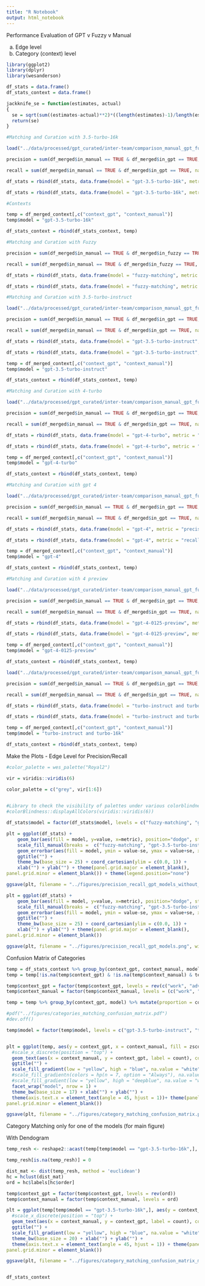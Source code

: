 ```yaml
---
title: "R Notebook"
output: html_notebook
---
```


Performance Evaluation of GPT v Fuzzy v Manual

a. Edge level
b. Category (context) level

```r

library(ggplot2)
library(dplyr)
library(wesanderson)

df_stats = data.frame()
df_stats_context = data.frame()

jackknife_se = function(estimates, actual)
{
  se = sqrt(sum((estimates-actual)**2)*((length(estimates)-1)/length(estimates)))
  return(se)
}

```


```r

#Matching and Curation with 3.5-turbo-16k

load("../data/processed/gpt_curated/inter-team/comparison_manual_gpt_fuzzy_two-step_10_gpt-3.5-turbo-16k_0-3_0-3.RData")

precision = sum(df_merged$in_manual == TRUE & df_merged$in_gpt == TRUE, na.rm = TRUE)/sum(df_merged$in_gpt == TRUE, na.rm = TRUE)

recall = sum(df_merged$in_manual == TRUE & df_merged$in_gpt == TRUE, na.rm = TRUE)/sum(df_merged$in_manual == TRUE, na.rm = TRUE)

df_stats = rbind(df_stats, data.frame(model = "gpt-3.5-turbo-16k", metric = "precision", value = precision, se = jackknife_se(df_stats_jackknife$precision[df_stats_jackknife$type == "gpt"], precision)))

df_stats = rbind(df_stats, data.frame(model = "gpt-3.5-turbo-16k", metric = "recall", value = recall, se = jackknife_se(df_stats_jackknife$recall[df_stats_jackknife$type == "gpt"], recall)))

#Contexts

temp = df_merged_context[,c("context_gpt", "context_manual")]
temp$model = "gpt-3.5-turbo-16k"

df_stats_context = rbind(df_stats_context, temp)

```

```r

#Matching and Curation with Fuzzy

precision = sum(df_merged$in_manual == TRUE & df_merged$in_fuzzy == TRUE, na.rm = TRUE)/sum(df_merged$in_fuzzy == TRUE, na.rm = TRUE)

recall = sum(df_merged$in_manual == TRUE & df_merged$in_fuzzy == TRUE, na.rm = TRUE)/sum(df_merged$in_manual == TRUE, na.rm = TRUE)

df_stats = rbind(df_stats, data.frame(model = "fuzzy-matching", metric = "precision", value = precision, se = jackknife_se(df_stats_jackknife$precision[df_stats_jackknife$type == "fuzzy"], precision)))

df_stats = rbind(df_stats, data.frame(model = "fuzzy-matching", metric = "recall", value = recall, se = jackknife_se(df_stats_jackknife$recall[df_stats_jackknife$type == "fuzzy"], recall)))

```

```r

#Matching and Curation with 3.5-turbo-instruct

load("../data/processed/gpt_curated/inter-team/comparison_manual_gpt_fuzzy_two-step_10_gpt-3.5-turbo-instruct_0-3_0-3.RData")

precision = sum(df_merged$in_manual == TRUE & df_merged$in_gpt == TRUE, na.rm = TRUE)/sum(df_merged$in_gpt == TRUE, na.rm = TRUE)

recall = sum(df_merged$in_manual == TRUE & df_merged$in_gpt == TRUE, na.rm = TRUE)/sum(df_merged$in_manual == TRUE, na.rm = TRUE)

df_stats = rbind(df_stats, data.frame(model = "gpt-3.5-turbo-instruct", metric = "precision", value = precision, se = jackknife_se(df_stats_jackknife$precision[df_stats_jackknife$type == "gpt"], precision)))

df_stats = rbind(df_stats, data.frame(model = "gpt-3.5-turbo-instruct", metric = "recall", value = recall, se = jackknife_se(df_stats_jackknife$recall[df_stats_jackknife$type == "gpt"], recall)))

temp = df_merged_context[,c("context_gpt", "context_manual")]
temp$model = "gpt-3.5-turbo-instruct"

df_stats_context = rbind(df_stats_context, temp)

```

```r

#Matching and Curation with 4-turbo

load("../data/processed/gpt_curated/inter-team/comparison_manual_gpt_fuzzy_two-step_10_gpt-4-turbo_0-3_0-3.RData")

precision = sum(df_merged$in_manual == TRUE & df_merged$in_gpt == TRUE, na.rm = TRUE)/sum(df_merged$in_gpt == TRUE, na.rm = TRUE)

recall = sum(df_merged$in_manual == TRUE & df_merged$in_gpt == TRUE, na.rm = TRUE)/sum(df_merged$in_manual == TRUE, na.rm = TRUE)

df_stats = rbind(df_stats, data.frame(model = "gpt-4-turbo", metric = "precision", value = precision, se = jackknife_se(df_stats_jackknife$precision[df_stats_jackknife$type == "gpt"], precision)))

df_stats = rbind(df_stats, data.frame(model = "gpt-4-turbo", metric = "recall", value = recall, se = jackknife_se(df_stats_jackknife$recall[df_stats_jackknife$type == "gpt"], recall)))

temp = df_merged_context[,c("context_gpt", "context_manual")]
temp$model = "gpt-4-turbo"

df_stats_context = rbind(df_stats_context, temp)

```

```r

#Matching and Curation with gpt 4

load("../data/processed/gpt_curated/inter-team/comparison_manual_gpt_fuzzy_two-step_10_gpt-4_0-3_0-3.RData")

precision = sum(df_merged$in_manual == TRUE & df_merged$in_gpt == TRUE, na.rm = TRUE)/sum(df_merged$in_gpt == TRUE, na.rm = TRUE)

recall = sum(df_merged$in_manual == TRUE & df_merged$in_gpt == TRUE, na.rm = TRUE)/sum(df_merged$in_manual == TRUE, na.rm = TRUE)

df_stats = rbind(df_stats, data.frame(model = "gpt-4", metric = "precision", value = precision, se = jackknife_se(df_stats_jackknife$precision[df_stats_jackknife$type == "gpt"], precision)))

df_stats = rbind(df_stats, data.frame(model = "gpt-4", metric = "recall", value = recall, se = jackknife_se(df_stats_jackknife$recall[df_stats_jackknife$type == "gpt"], recall)))

temp = df_merged_context[,c("context_gpt", "context_manual")]
temp$model = "gpt-4"

df_stats_context = rbind(df_stats_context, temp)

```

```r

#Matching and Curation with 4 preview

load("../data/processed/gpt_curated/inter-team/comparison_manual_gpt_fuzzy_two-step_10_gpt-4-0125-preview_0-3_0-3.RData")

precision = sum(df_merged$in_manual == TRUE & df_merged$in_gpt == TRUE, na.rm = TRUE)/sum(df_merged$in_gpt == TRUE, na.rm = TRUE)

recall = sum(df_merged$in_manual == TRUE & df_merged$in_gpt == TRUE, na.rm = TRUE)/sum(df_merged$in_manual == TRUE, na.rm = TRUE)

df_stats = rbind(df_stats, data.frame(model = "gpt-4-0125-preview", metric = "precision", value = precision, se = jackknife_se(df_stats_jackknife$precision[df_stats_jackknife$type == "gpt"], precision)))

df_stats = rbind(df_stats, data.frame(model = "gpt-4-0125-preview", metric = "recall", value = recall, se = jackknife_se(df_stats_jackknife$recall[df_stats_jackknife$type == "gpt"], recall)))

temp = df_merged_context[,c("context_gpt", "context_manual")]
temp$model = "gpt-4-0125-preview"

df_stats_context = rbind(df_stats_context, temp)

```

```r

load("../data/processed/gpt_curated/inter-team/comparison_manual_gpt_fuzzy_old_0-3_0-3.RData")

precision = sum(df_merged$in_manual == TRUE & df_merged$in_gpt == TRUE, na.rm = TRUE)/sum(df_merged$in_gpt == TRUE, na.rm = TRUE)

recall = sum(df_merged$in_manual == TRUE & df_merged$in_gpt == TRUE, na.rm = TRUE)/sum(df_merged$in_manual == TRUE, na.rm = TRUE)

df_stats = rbind(df_stats, data.frame(model = "turbo-instruct and turbo-16k", metric = "precision", value = precision, se = jackknife_se(df_stats_jackknife$precision[df_stats_jackknife$type == "gpt"], precision)))

df_stats = rbind(df_stats, data.frame(model = "turbo-instruct and turbo-16k", metric = "recall", value = recall, se = jackknife_se(df_stats_jackknife$recall[df_stats_jackknife$type == "gpt"], recall)))

temp = df_merged_context[,c("context_gpt", "context_manual")]
temp$model = "turbo-instruct and turbo-16k"

df_stats_context = rbind(df_stats_context, temp)

```


Make the Plots - Edge Level for Precision/Recall

```r

#color_palette = wes_palette("Royal2")

vir = viridis::viridis(6)

color_palette = c("grey", vir[1:6])

 
#Library to check the visibility of palettes under various colorblindness conditions 
#colorBlindness::displayAllColors(viridis::viridis(6))

df_stats$model = factor(df_stats$model, levels = c("fuzzy-matching", "gpt-3.5-turbo-instruct", "turbo-instruct and turbo-16k", "gpt-3.5-turbo-16k", "gpt-4-0125-preview", "gpt-4-turbo", "gpt-4"))

plt = ggplot(df_stats) + 
    geom_bar(aes(fill = model, y=value, x=metric), position="dodge", stat="identity") +
    scale_fill_manual(breaks =  c("fuzzy-matching", "gpt-3.5-turbo-instruct", "turbo-instruct and turbo-16k", "gpt-3.5-turbo-16k", "gpt-4-0125-preview",  "gpt-4-turbo", "gpt-4"), values = (color_palette)) +
    geom_errorbar(aes(fill = model, ymin = value-se, ymax = value+se, x = metric), width = 0.1, position = position_dodge(0.9)) +
    ggtitle("") +
    theme_bw(base_size = 25) + coord_cartesian(ylim = c(0.0, 1)) + 
    xlab("") + ylab("") + theme(panel.grid.major = element_blank(),
panel.grid.minor = element_blank()) + theme(legend.position="none")

ggsave(plt, filename = "../figures/precision_recall_gpt_models_without_legend.png", width = 5, height = 5)

plt = ggplot(df_stats) + 
    geom_bar(aes(fill = model, y=value, x=metric), position="dodge", stat="identity") +
    scale_fill_manual(breaks =  c("fuzzy-matching", "gpt-3.5-turbo-instruct", "turbo-instruct and turbo-16k", "gpt-3.5-turbo-16k", "gpt-4-0125-preview",  "gpt-4-turbo", "gpt-4"), values = (color_palette)) +
    geom_errorbar(aes(fill = model, ymin = value-se, ymax = value+se, x = metric), width = 0.1, position = position_dodge(0.9)) +
    ggtitle("") +
    theme_bw(base_size = 25) + coord_cartesian(ylim = c(0.0, 1)) + 
    xlab("") + ylab("") + theme(panel.grid.major = element_blank(),
panel.grid.minor = element_blank()) 

ggsave(plt, filename = "../figures/precision_recall_gpt_models.png", width = 7, height = 5)

```

Confusion Matrix of Categories

```r

temp = df_stats_context %>% group_by(context_gpt, context_manual, model) %>% summarise(count = n())
temp = temp[!is.na(temp$context_gpt) & !is.na(temp$context_manual) & temp$context_gpt %in% c("work", "advice", "material transfer", "meetup", "other"),]

temp$context_gpt = factor(temp$context_gpt, levels = rev(c("work", "advice", "material transfer", "meetup", "other")))
temp$context_manual = factor(temp$context_manual, levels = (c("work", "advice", "material transfer", "meetup", "other")))

temp = temp %>% group_by(context_gpt, model) %>% mutate(proportion = count/sum(count), zscore = (count - mean(count))/sd(count))

#pdf("../figures/categories_matching_confusion_matrix.pdf")
#dev.off()

temp$model = factor(temp$model, levels = c("gpt-3.5-turbo-instruct", "turbo-instruct and turbo-16k", "gpt-3.5-turbo-16k", "gpt-4-0125-preview",  "gpt-4-turbo", "gpt-4"))


plt = ggplot(temp, aes(y = context_gpt, x = context_manual, fill = zscore)) + geom_tile(lwd = 1.5, linetype = 1) + theme_bw(base_size = 20) + 
  #scale_x_discrete(position = "top") +
  geom_text(aes(x = context_manual, y = context_gpt, label = count), color = "white") + 
  ggtitle("") + 
  scale_fill_gradient(low = "yellow", high = "blue", na.value = "white") +
  #scale_fill_gradientn(colors = hp(n = 7, option = "Always"), na.value = "white") +
  #scale_fill_gradient(low = "yellow", high = "deepblue", na.value = "white") +
  facet_wrap("model", nrow = 1) + 
  theme_bw(base_size = 17) + xlab("") + ylab("") + 
  theme(axis.text.x = element_text(angle = 45, hjust = 1))+ theme(panel.grid.major = element_blank(),
panel.grid.minor = element_blank()) 

ggsave(plt, filename = "../figures/category_matching_confusion_matrix.png", width = 20, height = 5)


```

Category Matching only for one of the models (for main figure)

With Dendogram

```r

temp_resh <- reshape2::acast(temp[temp$model == "gpt-3.5-turbo-16k",], formula = context_gpt~context_manual, value.var = "zscore")

temp_resh[is.na(temp_resh)] = 0

dist_mat <- dist(temp_resh, method = 'euclidean')
hc = hclust(dist_mat)
ord = hc$labels[hc$order]

temp$context_gpt = factor(temp$context_gpt, levels = rev(ord))
temp$context_manual = factor(temp$context_manual, levels = ord)

plt = ggplot(temp[temp$model == "gpt-3.5-turbo-16k",], aes(y = context_gpt, x = context_manual, fill = zscore)) + geom_tile(lwd = 1.5, linetype = 1) + theme_bw(base_size = 25) + 
  #scale_x_discrete(position = "top") +
  geom_text(aes(x = context_manual, y = context_gpt, label = count), color = "white") + 
  ggtitle("") + 
  scale_fill_gradient(low = "yellow", high = "blue", na.value = "white") +
  theme_bw(base_size = 20) + xlab("") + ylab("") + 
  theme(axis.text.x = element_text(angle = 45, hjust = 1)) + theme(panel.grid.major = element_blank(),
panel.grid.minor = element_blank()) 

ggsave(plt, filename = "../figures/category_matching_confusion_matrix_main_ordered.png", width = 6, height = 5)



```

```r

df_stats_context

```

